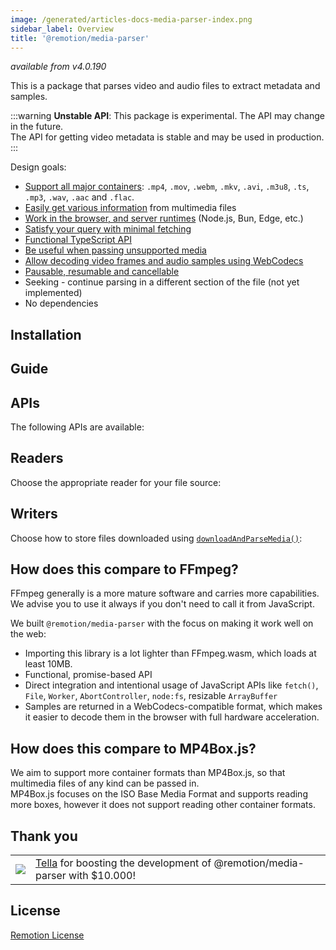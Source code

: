 ```yaml
---
image: /generated/articles-docs-media-parser-index.png
sidebar_label: Overview
title: '@remotion/media-parser'
---
```



_available from v4.0.190_

This is a package that parses video and audio files to extract metadata and samples.

:::warning
**Unstable API**: This package is experimental. The API may change in the future.  
The API for getting video metadata is stable and may be used in production.
:::

Design goals:

- [Support all major containers](/docs/media-parser/format-support): `.mp4`, `.mov`, `.webm`, `.mkv`, `.avi`, `.m3u8`, `.ts`, `.mp3`, `.wav`, `.aac` and `.flac`.
- [Easily get various information](/docs/media-parser/fields) from multimedia files
- [Work in the browser, and server runtimes](/docs/media-parser/runtime-support) (Node.js, Bun, Edge, etc.)
- [Satisfy your query with minimal fetching](/docs/media-parser/fast-and-slow)
- [Functional TypeScript API](/docs/media-parser/parse-media)
- [Be useful when passing unsupported media](/docs/media-parser/foreign-file-types)
- [Allow decoding video frames and audio samples using WebCodecs](/docs/media-parser/webcodecs)
- [Pausable, resumable and cancellable](/docs/media-parser/pause-resume-abort)
- Seeking - continue parsing in a different section of the file (not yet implemented)
- No dependencies

## Installation

<Installation pkg="@remotion/media-parser" />

## Guide

<MediaParserGuideTableOfContents />

## APIs

The following APIs are available:

<TableOfContents />

## Readers

Choose the appropriate reader for your file source:

<ReadersTableOfContents />

## Writers

Choose how to store files downloaded using [`downloadAndParseMedia()`](/docs/media-parser/download-and-parse-media):

<WritersTableOfContents />

## How does this compare to FFmpeg?

FFmpeg generally is a more mature software and carries more capabilities.  
We advise you to use it always if you don't need to call it from JavaScript.

We built `@remotion/media-parser` with the focus on making it work well on the web:

- Importing this library is a lot lighter than FFmpeg.wasm, which loads at least 10MB.
- Functional, promise-based API
- Direct integration and intentional usage of JavaScript APIs like `fetch()`, `File`, `Worker`, `AbortController`, `node:fs`, resizable `ArrayBuffer`
- Samples are returned in a WebCodecs-compatible format, which makes it easier to decode them in the browser with full hardware acceleration.

## How does this compare to MP4Box.js?

We aim to support more container formats than MP4Box.js, so that multimedia files of any kind can be passed in.  
MP4Box.js focuses on the ISO Base Media Format and supports reading more boxes, however it does not support reading other container formats.

## Thank you

<table>
  <tr>
    <td>
      <img style={{width: 100}} src="https://remotion-assets.s3.eu-central-1.amazonaws.com/tellahq_logo.jpeg" />
    </td>
    <td>
      <a href="https://tella.com">Tella</a> for boosting the development of @remotion/media-parser with $10.000!
    </td>
  </tr>
</table>

## License

[Remotion License](https://remotion.dev/license)
